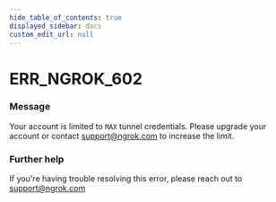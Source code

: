 ```yaml
---
hide_table_of_contents: true
displayed_sidebar: docs
custom_edit_url: null
---
```



# ERR_NGROK_602

### Message

Your account is limited to `MAX` tunnel credentials. Please upgrade your account or contact support@ngrok.com to increase the limit.

### Further help

If you're having trouble resolving this error, please reach out to [support@ngrok.com](mailto:support@ngrok.com?subject=Help%20with%20ERR_NGROK_602)

<ErrorDetails error="err_ngrok_602" />

